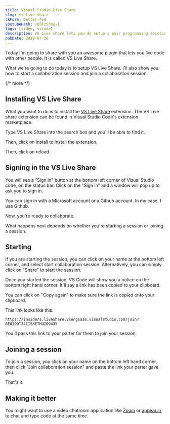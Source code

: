 ```yaml
---
title: Visual Studio Live Share
slug: vs-live-share
ckForm: better-fed
youtubeHash: vq5FzSPmu-I
tags: [video, vscode]
description: VS Live share lets you do setup a pair programming session with your partner remotely. You're going to learn how to setup VS Live Share, how to start a collaboration session and how to join one.
pubDate: 2018-07-20
---
```


Today I'm going to share with you an awesome plugin that lets you live code with other people. It is called VS Live Share.

What we're going to do today is to setup VS Live Share. I'll also show you how to start a collaboration session and join a collaboration session.

{/* more */}

## Installing VS Live Share

What you want to do is to install the [VS Live Share](https://marketplace.visualstudio.com/items?itemName=MS-vsliveshare.vsliveshare) extension. The VS Live share extension can be found in Visual Studio Code's extension marketplace.

Type VS Live Share into the search box and you'll be able to find it.

Then, click on install to install the extension.

Then, click on reload.

## Signing in the VS Live Share

You will see a "Sign in" button at the bottom left corner of Visual Studio code, on the status bar. Click on the "Sign in" and a window will pop up to ask you to sign in.

You can sign in with a Microsoft account or a Github account. In my case, I use Github.

Now, you're ready to collaborate.

What happens next depends on whether you're starting a session or joining a session.

## Starting

If you are starting the session, you can click on your name at the bottom left corner, and select start collaboration session. Alternatively, you can simply click on "Share" to start the session.

Once you started the session, VS Code will show you a notice on the bottom right hand corner. It'll say a link has been copied to your clipboard.

You can click on "Copy again" to make sure the link is copied onto your clipboard.

This link looks like this:

```
https://insiders.liveshare.vsengsaas.visualstudio.com/join?0EUI09T34IISNETHUI09435
```

You'll pass this link to your parter for them to join your session.

## Joining a session

To join a session, you click on your name on the bottom left hand corner, then click "Join collaboration session" and paste the link your parter gave you.

That's it.

## Making it better

You might want to use a video chatroom application like [Zoom](https://zoom.us) or [appear.in](https://appear.in) to chat and type code at the same time.

